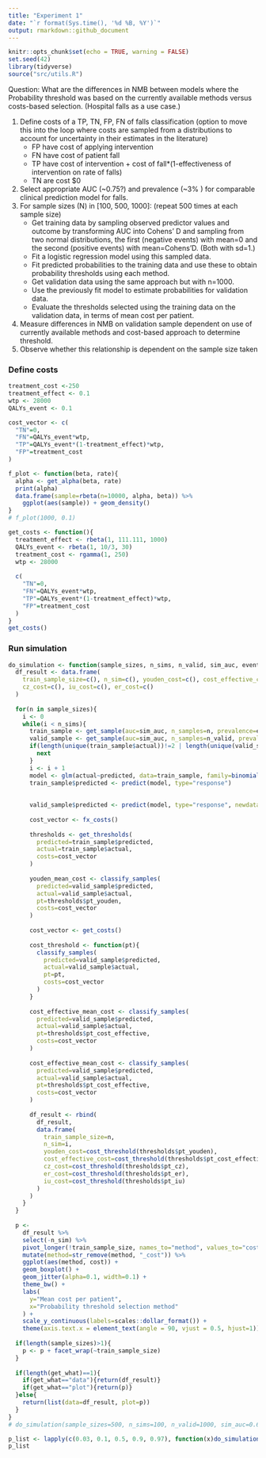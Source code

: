 ```yaml
---
title: "Experiment 1"
date: "`r format(Sys.time(), '%d %B, %Y')`"
output: rmarkdown::github_document
---
```


```r
knitr::opts_chunk$set(echo = TRUE, warning = FALSE)
set.seed(42)
library(tidyverse)
source("src/utils.R")
```


Question: What are the differences in NMB between models where the Probability threshold was based on the currently available methods versus costs-based selection. (Hospital falls as a use case.)

1. Define costs of a TP, TN, FP, FN of falls classification (option to move this into the loop where costs are sampled from a distributions to account for uncertainty in their estimates in the literature)
    * FP have cost of applying intervention
    * FN have cost of patient fall
    * TP have cost of intervention + cost of fall*(1-effectiveness of intervention on rate of falls)
    * TN are cost $0
2. Select appropriate AUC (~0.75?) and prevalence (~3% ) for comparable clinical prediction model for falls.
3. For sample sizes (N) in [100, 500, 1000]: (repeat 500 times at each sample size)
    * Get training data by sampling observed predictor values and outcome by transforming AUC into Cohens' D and sampling from two normal distributions, the first (negative events) with mean=0 and the second (positive events) with mean=Cohens'D. (Both with sd=1.)
    * Fit a logistic regression model using this sampled data.
    * Fit predicted probabilities to the training data and use these to obtain probability thresholds using each method.
    * Get validation data using the same approach but with n=1000.
    * Use the previously fit model to estimate probabilities for validation data.
    * Evaluate the thresholds selected using the training data on the validation data, in terms of mean cost per patient.
4. Measure differences in NMB on validation sample dependent on use of currently available methods and cost-based approach to determine threshold.
5. Observe whether this relationship is dependent on the sample size taken


### Define costs
```r
treatment_cost <-250
treatment_effect <- 0.1
wtp <- 28000
QALYs_event <- 0.1

cost_vector <- c(
  "TN"=0, 
  "FN"=QALYs_event*wtp, 
  "TP"=QALYs_event*(1-treatment_effect)*wtp, 
  "FP"=treatment_cost
)

f_plot <- function(beta, rate){
  alpha <- get_alpha(beta, rate)
  print(alpha)
  data.frame(sample=rbeta(n=10000, alpha, beta)) %>%
    ggplot(aes(sample)) + geom_density()
}
# f_plot(1000, 0.1)

get_costs <- function(){
  treatment_effect <- rbeta(1, 111.111, 1000)
  QALYs_event <- rbeta(1, 10/3, 30)
  treatment_cost <- rgamma(1, 250)
  wtp <- 28000
  
  c(
    "TN"=0, 
    "FN"=QALYs_event*wtp, 
    "TP"=QALYs_event*(1-treatment_effect)*wtp, 
    "FP"=treatment_cost
  )
}
get_costs()
```


### Run simulation
```r

do_simulation <- function(sample_sizes, n_sims, n_valid, sim_auc, event_rate, fx_costs, get_what=c("data", "plot")){
  df_result <- data.frame(
    train_sample_size=c(), n_sim=c(), youden_cost=c(), cost_effective_cost=c(),
    cz_cost=c(), iu_cost=c(), er_cost=c()
  )
  
  for(n in sample_sizes){
    i <- 0
    while(i < n_sims){
      train_sample <- get_sample(auc=sim_auc, n_samples=n, prevalence=event_rate)
      valid_sample <- get_sample(auc=sim_auc, n_samples=n_valid, prevalence=event_rate)
      if(length(unique(train_sample$actual))!=2 | length(unique(valid_sample$actual))!=2){
        next
      }
      i <- i + 1
      model <- glm(actual~predicted, data=train_sample, family=binomial())
      train_sample$predicted <- predict(model, type="response")
  
      
      valid_sample$predicted <- predict(model, type="response", newdata=valid_sample)
      
      cost_vector <- fx_costs()
      
      thresholds <- get_thresholds(
        predicted=train_sample$predicted, 
        actual=train_sample$actual,
        costs=cost_vector
      )
      
      youden_mean_cost <- classify_samples(
        predicted=valid_sample$predicted,
        actual=valid_sample$actual,
        pt=thresholds$pt_youden,
        costs=cost_vector
      )
      
      cost_vector <- get_costs()
      
      cost_threshold <- function(pt){
        classify_samples(
          predicted=valid_sample$predicted,
          actual=valid_sample$actual,
          pt=pt,
          costs=cost_vector
        )
      }
      
      cost_effective_mean_cost <- classify_samples(
        predicted=valid_sample$predicted,
        actual=valid_sample$actual,
        pt=thresholds$pt_cost_effective,
        costs=cost_vector
      )
      
      cost_effective_mean_cost <- classify_samples(
        predicted=valid_sample$predicted,
        actual=valid_sample$actual,
        pt=thresholds$pt_cost_effective,
        costs=cost_vector
      )
      
      df_result <- rbind(
        df_result, 
        data.frame(
          train_sample_size=n, 
          n_sim=i, 
          youden_cost=cost_threshold(thresholds$pt_youden), 
          cost_effective_cost=cost_threshold(thresholds$pt_cost_effective),
          cz_cost=cost_threshold(thresholds$pt_cz), 
          er_cost=cost_threshold(thresholds$pt_er), 
          iu_cost=cost_threshold(thresholds$pt_iu)
        )
      )
    }
  }
  
  p <- 
    df_result %>%
    select(-n_sim) %>%
    pivot_longer(!train_sample_size, names_to="method", values_to="cost") %>%
    mutate(method=str_remove(method, "_cost")) %>%
    ggplot(aes(method, cost)) +
    geom_boxplot() +
    geom_jitter(alpha=0.1, width=0.1) +
    theme_bw() +
    labs(
      y="Mean cost per patient",
      x="Probability threshold selection method"
    ) +
    scale_y_continuous(labels=scales::dollar_format()) +
    theme(axis.text.x = element_text(angle = 90, vjust = 0.5, hjust=1))
  
  if(length(sample_sizes)>1){
    p <- p + facet_wrap(~train_sample_size)
  }
  
  if(length(get_what)==1){
    if(get_what=="data"){return(df_result)}
    if(get_what=="plot"){return(p)}
  }else{
    return(list(data=df_result, plot=p))
  }
}
# do_simulation(sample_sizes=500, n_sims=100, n_valid=1000, sim_auc=0.65, event_rate=0.03, fx_costs=get_costs, get_what=c("data", "plot"))

p_list <- lapply(c(0.03, 0.1, 0.5, 0.9, 0.97), function(x)do_simulation(sample_sizes=500, n_sims=100, n_valid=1000, sim_auc=0.65, event_rate=x, fx_costs=get_costs, get_what="plot"))
p_list


```
